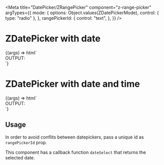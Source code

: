 


<Meta
  title="DatePicker/ZRangePicker"
  component="z-range-picker"
  argTypes={{
    mode: {
      options: Object.values(ZDatePickerMode),
      control: { type: "radio" },
    },
    rangePickerId: {
      control: "text",
    },
  }}
/>

# ZDatePicker with date

<Canvas>
  <Story
    name="ZDatePicker with date"
    args={{
      mode: "date",
      rangePickerId: "picker-01",
    }}
    height="180px"
  >
    {(args) => html`
      <script>
        const picker1 = document.getElementById("${args.rangePickerId}");
        picker1.addEventListener("dateSelect", (e) => {
          const input = document.getElementById("output");
          input.innerHTML = e.detail;
        });
      </script>
      <div class="story-container">
        <div class="story-range-picker-container">
          <z-range-picker
            mode=${args.mode}
            range-picker-id=${args.rangePickerId}
            id=${args.rangePickerId}
          ></z-range-picker>
        </div>
        <div class="story-output-container">
          <span>OUTPUT:</span>
          <br />
          <span id="output" />
        </div>
      </div>
    `}
  </Story>
</Canvas>

# ZDatePicker with date and time

<Canvas>
  <Story
    name="ZDatePicker with date and time"
    args={{
      mode: "date-time",
      rangePickerId: "picker-02",
    }}
  >
    {(args) => html`
      <script>
        const picker2 = document.getElementById("${args.rangePickerId}");
        picker2.addEventListener("dateSelect", (e) => {
          const input = document.getElementById("output");
          input.innerHTML = "[" + e.detail[0] + "], [" + e.detail[1] + "]";
        });
      </script>
      <div class="story-container">
        <div class="story-range-picker-container">
          <z-range-picker
            mode=${args.mode}
            range-picker-id=${args.rangePickerId}
            id=${args.rangePickerId}
          ></z-range-picker>
        </div>
        <div class="story-output-container">
          <span>OUTPUT:</span>
          <br />
          <span id="output" />
        </div>
      </div>
    `}
  </Story>
</Canvas>

## Usage

In order to avoid conflits between datepickers, pass a unique id as `rangePickerId` prop.

This component has a callback function `dateSelect` that returns the selected date.
